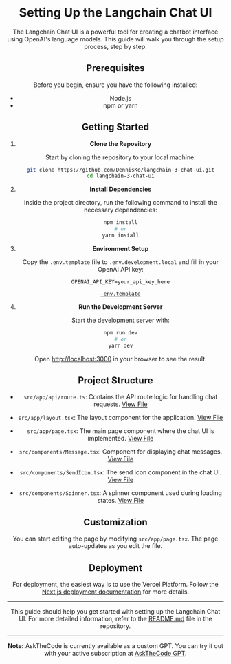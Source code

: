 
<Header />

<div className="container article">

# Setting Up the Langchain Chat UI

The Langchain Chat UI is a powerful tool for creating a chatbot interface using OpenAI's language models. This guide will walk you through the setup process, step by step.

## Prerequisites

Before you begin, ensure you have the following installed:

- Node.js
- npm or yarn

## Getting Started

1. **Clone the Repository**

   Start by cloning the repository to your local machine:

   ```bash
   git clone https://github.com/DennisKo/langchain-3-chat-ui.git
   cd langchain-3-chat-ui
   ```

2. **Install Dependencies**

   Inside the project directory, run the following command to install the necessary dependencies:

   ```bash
   npm install
   # or
   yarn install
   ```

3. **Environment Setup**

   Copy the `.env.template` file to `.env.development.local` and fill in your OpenAI API key:

   ```plaintext
   OPENAI_API_KEY=your_api_key_here
   ```

   [`.env.template`](https://github.com/DennisKo/langchain-3-chat-ui/blob/main/.env.template)

4. **Run the Development Server**

   Start the development server with:

   ```bash
   npm run dev
   # or
   yarn dev
   ```

   Open [http://localhost:3000](http://localhost:3000) in your browser to see the result.

## Project Structure

- `src/app/api/route.ts`: Contains the API route logic for handling chat requests.
  [View File](https://github.com/DennisKo/langchain-3-chat-ui/blob/main/src/app/api/route.ts)

- `src/app/layout.tsx`: The layout component for the application.
  [View File](https://github.com/DennisKo/langchain-3-chat-ui/blob/main/src/app/layout.tsx)

- `src/app/page.tsx`: The main page component where the chat UI is implemented.
  [View File](https://github.com/DennisKo/langchain-3-chat-ui/blob/main/src/app/page.tsx)

- `src/components/Message.tsx`: Component for displaying chat messages.
  [View File](https://github.com/DennisKo/langchain-3-chat-ui/blob/main/src/components/Message.tsx)

- `src/components/SendIcon.tsx`: The send icon component in the chat UI.
  [View File](https://github.com/DennisKo/langchain-3-chat-ui/blob/main/src/components/SendIcon.tsx)

- `src/components/Spinner.tsx`: A spinner component used during loading states.
  [View File](https://github.com/DennisKo/langchain-3-chat-ui/blob/main/src/components/Spinner.tsx)

## Customization

You can start editing the page by modifying `src/app/page.tsx`. The page auto-updates as you edit the file.

## Deployment

For deployment, the easiest way is to use the Vercel Platform. Follow the [Next.js deployment documentation](https://nextjs.org/docs/deployment) for more details.

---

This guide should help you get started with setting up the Langchain Chat UI. For more detailed information, refer to the [README.md](https://github.com/DennisKo/langchain-3-chat-ui/blob/main/README.md) file in the repository.

---

**Note:** AskTheCode is currently available as a custom GPT. You can try it out with your active subscription at [AskTheCode GPT](https://chat.openai.com/g/g-3s6SJ5V7S-askthecode).

</div>
